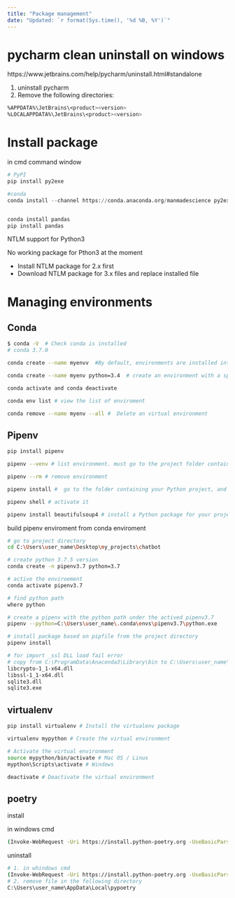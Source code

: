 ```yaml
---
title: "Package management"
date: "Updated: `r format(Sys.time(), '%d %B, %Y')`"
---
```


# pycharm clean uninstall on windows

https://www.jetbrains.com/help/pycharm/uninstall.html#standalone

1. uninstall pycharm 
2. Remove the following directories:
```bash
%APPDATA%\JetBrains\<product><version>
%LOCALAPPDATA%\JetBrains\<product><version>
```

# Install package

in cmd command window

``` python
# PyPI
pip install py2exe

#conda
conda install --channel https://conda.anaconda.org/manmadescience py2exe


conda install pandas
pip install pandas
```

NTLM support for Python3

No working package for Pthon3 at the moment

-   Install NTLM package for 2.x first
-   Download NTLM package for 3.x files and replace installed file

# Managing environments

## Conda

``` bash
$ conda -V  # Check conda is installed
# conda 3.7.0

conda create --name myenvv  #By default, environments are installed into the envs directory in the conda directory.

conda create --name myenv python=3.4  # create an environment with a specific version of Python

conda activate and conda deactivate

conda env list # view the list of enviroment

conda remove --name myenv --all #  Delete an virtual environment
```

## Pipenv

``` bash
pip install pipenv

pipenv --venv # list environment. must go to the project folder containing the environment firstly

pipenv --rm # remove environment

pipenv install #  go to the folder containing your Python project, and create a new environment. This will create two new files, Pipfile and Pipfile.lock, in your project directory, and a new virtual environment for your project if it doesn’t exist already.

pipenv shell # activate it

pipenv install beautifulsoup4 # install a Python package for your project
```

build pipenv enviroment from conda enviroment

``` bash
# go to project directory
cd C:\Users\user_name\Desktop\my_projects\chatbot

# create python 3.7.5 version
conda create -n pipenv3.7 python=3.7

# active the enviroement
conda activate pipenv3.7

# find python path
where python

# create a pipenv with the python path under the actived pipenv3.7
pipenv --python=C:\Users\user_name\.conda\envs\pipenv3.7\python.exe

# install package based on pipfile from the project directory
pipenv install

# for import _ssl DLL load fail error
# copy from C:\ProgramData\Anaconda3\Library\bin to C:\Users\user_name\.conda\envs\pipenv3.7\DLLs
libcrypto-1_1-x64.dll
libssl-1_1-x64.dll
sqlite3.dll
sqlite3.exe
```

## virtualenv

``` bash
pip install virtualenv # Install the virtualenv package

virtualenv mypython # Create the virtual environment

# Activate the virtual environment
source mypython/bin/activate # Mac OS / Linux
mypthon\Scripts\activate # Windows

deactivate # Deactivate the virtual environment
```
## poetry

install 

in windows cmd
``` bash
(Invoke-WebRequest -Uri https://install.python-poetry.org -UseBasicParsing).Content | py -
```

uninstall
``` bash
# 1. in whindows cmd
(Invoke-WebRequest -Uri https://install.python-poetry.org -UseBasicParsing).Content | py - --uninstall
# 2. remove file in the following directory
C:\Users\user_name\AppData\Local\pypoetry
```
